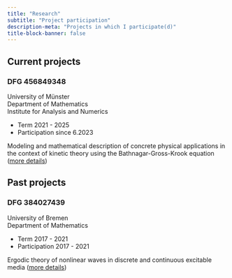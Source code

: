 ```yaml
---
title: "Research"
subtitle: "Project participation"
description-meta: "Projects in which I participate(d)"
title-block-banner: false
---
```


## Current projects

### DFG 456849348

::: {.grid}

::: {.g-col-12 .g-col-md-6}
University of Münster<br>
Department of Mathematics<br>
Institute for Analysis and Numerics<br>

+ Term 2021 - 2025
+ Participation since 6.2023 
:::

::: {.g-col-12 .g-col-md-6}
Modeling and mathematical description of concrete physical applications in the context of kinetic theory using the Bathnagar-Gross-Krook equation
([more details](https://gepris.dfg.de/gepris/projekt/456849348?bundesland=DEU%23&fachgebiet=%23&findButton=historyCall&ggsHunderter=0&hitsPerPage=25&index=128925&language=en&lis=%23&nurProjekteMitAB=false&oldGgsHunderter=0&teilprojekte=true))
:::

:::

## Past projects
### DFG 384027439

::: {.grid}

::: {.g-col-12 .g-col-md-6}
University of Bremen<br>
Department of Mathematics<br>

+ Term 2017 - 2021
+ Participation 2017 - 2021
:::

::: {.g-col-12 .g-col-md-6}
Ergodic theory of nonlinear waves in discrete and continuous excitable media ([more details](https://gepris.dfg.de/gepris/projekt/384027439?language=en&selectedSubTab=2))
:::

:::

